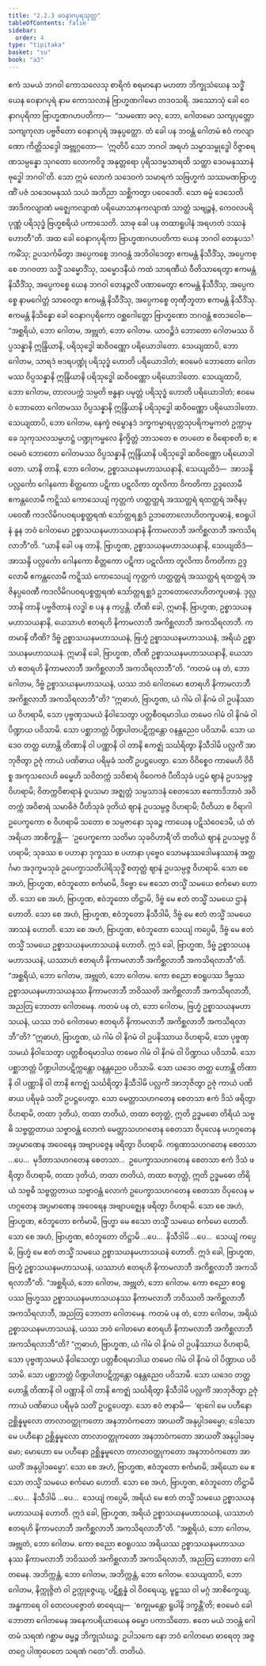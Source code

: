 ```yaml
---
title: "2.2.3 ဝေနာဂပုရသုတ္တ"
tableOfContents: false
sidebar:
  order: 4
type: "tipitaka"
basket: "su"
book: "a3"
---
```



<DynamicBreadcrumb />

<Division number="64" book="a3">

<Paragraph number="447" book="a3">
ဧကံ သမယံ ဘဂဝါ ကောသလေသု စာရိကံ စရမာနော မဟတာ ဘိက္ခုသံဃေန သဒ္ဓိံ ယေန ဝေနာဂပုရံ နာမ ကောသလာနံ ဗြာဟ္မဏဂါမော တဒဝသရိ. အဿောသုံ ခေါ ဝေနာဂပုရိကာ ဗြာဟ္မဏဂဟပတိကာ—  “သမဏော ခလု, ဘော, ဂေါတမော သကျပုတ္တော သကျကုလာ ပဗ္ဗဇိတော ဝေနာဂပုရံ အနုပ္ပတ္တော. တံ ခေါ ပန ဘဝန္တံ ဂေါတမံ ဧဝံ ကလျာဏော ကိတ္တိသဒ္ဒေါ အဗ္ဘုဂ္ဂတော—  ‘ဣတိပိ သော ဘဂဝါ အရဟံ သမ္မာသမ္ဗုဒ္ဓေါ ဝိဇ္ဇာစရဏသမ္ပန္နော သုဂတော လောကဝိဒူ အနုတ္တရော ပုရိသဒမ္မသာရထိ သတ္ထာ ဒေဝမနုဿာနံ ဗုဒ္ဓေါ ဘဂဝါ’တိ. သော ဣမံ လောကံ သဒေဝကံ သမာရကံ သဗြဟ္မကံ သဿမဏဗြာဟ္မဏိံ ပဇံ သဒေဝမနုဿံ သယံ အဘိညာ သစ္ဆိကတွာ ပဝေဒေတိ. သော ဓမ္မံ ဒေသေတိ အာဒိကလျာဏံ မဇ္ဈေကလျာဏံ ပရိယောသာနကလျာဏံ သာတ္ထံ သဗျဉ္ဇနံ, ကေဝလပရိပုဏ္ဏံ ပရိသုဒ္ဓံ ဗြဟ္မစရိယံ ပကာသေတိ. သာဓု ခေါ ပန တထာရူပါနံ အရဟတံ ဒဿနံ ဟောတီ”တိ.
</Paragraph>

<Paragraph number="448" book="a3">
အထ ခေါ ဝေနာဂပုရိကာ ဗြာဟ္မဏဂဟပတိကာ ယေန ဘဂဝါ တေနုပသင်္ကမိံသု; ဥပသင်္ကမိတွာ အပ္ပေကစ္စေ ဘဂဝန္တံ အဘိဝါဒေတွာ ဧကမန္တံ နိသီဒိံသု, အပ္ပေကစ္စေ ဘဂဝတာ သဒ္ဓိံ သမ္မောဒိံသု, သမ္မောဒနီယံ ကထံ သာရဏီယံ ဝီတိသာရေတွာ ဧကမန္တံ နိသီဒိံသု, အပ္ပေကစ္စေ ယေန ဘဂဝါ တေနဉ္ဇလိံ ပဏာမေတွာ ဧကမန္တံ နိသီဒိံသု, အပ္ပေကစ္စေ နာမဂေါတ္တံ သာဝေတွာ ဧကမန္တံ နိသီဒိံသု, အပ္ပေကစ္စေ တုဏှီဘူတာ ဧကမန္တံ နိသီဒိံသု. ဧကမန္တံ နိသိန္နော ခေါ ဝေနာဂပုရိကော ဝစ္ဆဂေါတ္တော ဗြာဟ္မဏော ဘဂဝန္တံ ဧတဒဝေါစ—
</Paragraph>

<Paragraph number="449" book="a3">
“အစ္ဆရိယံ, ဘော ဂေါတမ, အဗ္ဘုတံ, ဘော ဂေါတမ. ယာဝဉ္စိဒံ ဘောတော ဂေါတမဿ ဝိပ္ပသန္နာနိ ဣန္ဒြိယာနိ, ပရိသုဒ္ဓေါ ဆဝိဝဏ္ဏော ပရိယောဒါတော. သေယျထာပိ, ဘော ဂေါတမ, သာရဒံ ဗဒရပဏ္ဍုံ ပရိသုဒ္ဓံ ဟောတိ ပရိယောဒါတံ; ဧဝမေဝံ ဘောတော ဂေါတမဿ ဝိပ္ပသန္နာနိ ဣန္ဒြိယာနိ ပရိသုဒ္ဓေါ ဆဝိဝဏ္ဏော ပရိယောဒါတော. သေယျထာပိ, ဘော ဂေါတမ, တာလပက္ကံ သမ္ပတိ ဗန္ဓနာ ပမုတ္တံ ပရိသုဒ္ဓံ ဟောတိ ပရိယောဒါတံ; ဧဝမေဝံ ဘောတော ဂေါတမဿ ဝိပ္ပသန္နာနိ ဣန္ဒြိယာနိ ပရိသုဒ္ဓေါ ဆဝိဝဏ္ဏော ပရိယောဒါတော. သေယျထာပိ, ဘော ဂေါတမ, နေက္ခံ ဇမ္ဗောနဒံ ဒက္ခကမ္မာရပုတ္တသုပရိကမ္မကတံ ဥက္ကာမုခေ သုကုသလသမ္ပဟဋ္ဌံ ပဏ္ဍုကမ္ဗလေ နိက္ခိတ္တံ ဘာသတေ စ တပတေ စ ဝိရောစတိ စ; ဧဝမေဝံ ဘောတော ဂေါတမဿ ဝိပ္ပသန္နာနိ ဣန္ဒြိယာနိ ပရိသုဒ္ဓေါ ဆဝိဝဏ္ဏော ပရိယောဒါတော. ယာနိ တာနိ, ဘော ဂေါတမ, ဥစ္စာသယနမဟာသယနာနိ, သေယျထိဒံ—  အာသန္ဒိ ပလ္လင်္ကော ဂေါနကော စိတ္တကော ပဋိကာ ပဋလိကာ တူလိကာ ဝိကတိကာ ဥဒ္ဒလောမီ ဧကန္တလောမီ ကဋ္ဋိဿံ ကောသေယျံ ကုတ္တကံ ဟတ္ထတ္ထရံ အဿတ္ထရံ ရထတ္ထရံ အဇိနပ္ပဝေဏီ ကဒလိမိဂပဝရပစ္စတ္ထရဏံ သော်တ္တရစ္ဆဒံ ဥဘတောလောဟိတကူပဓာနံ, ဧဝရူပါနံ နူန ဘဝံ ဂေါတမော ဥစ္စာသယနမဟာသယနာနံ နိကာမလာဘီ အကိစ္ဆလာဘီ အကသိရလာဘီ”တိ.
</Paragraph>

<Paragraph number="450" book="a3">
“ယာနိ ခေါ ပန တာနိ, ဗြာဟ္မဏ, ဥစ္စာသယနမဟာသယနာနိ, သေယျထိဒံ—  အာသန္ဒိ ပလ္လင်္ကော ဂေါနကော စိတ္တကော ပဋိကာ ပဋလိကာ တူလိကာ ဝိကတိကာ ဥဒ္ဒလောမီ ဧကန္တလောမီ ကဋ္ဋိဿံ ကောသေယျံ ကုတ္တကံ ဟတ္ထတ္ထရံ အဿတ္ထရံ ရထတ္ထရံ အဇိနပ္ပဝေဏီ ကဒလိမိဂပဝရပစ္စတ္ထရဏံ သော်တ္တရစ္ဆဒံ ဥဘတောလောဟိတကူပဓာနံ. ဒုလ္လဘာနိ တာနိ ပဗ္ဗဇိတာနံ လဒ္ဓါ စ ပန န ကပ္ပန္တိ.
</Paragraph>

<Paragraph number="451" book="a3">
တီဏိ ခေါ, ဣမာနိ, ဗြာဟ္မဏ, ဥစ္စာသယနမဟာသယနာနိ, ယေသာဟံ ဧတရဟိ နိကာမလာဘီ အကိစ္ဆလာဘီ အကသိရလာဘီ. ကတမာနိ တီဏိ? ဒိဗ္ဗံ ဥစ္စာသယနမဟာသယနံ, ဗြဟ္မံ ဥစ္စာသယနမဟာသယနံ, အရိယံ ဥစ္စာသယနမဟာသယနံ. ဣမာနိ ခေါ, ဗြာဟ္မဏ, တီဏိ ဥစ္စာသယနမဟာသယနာနိ, ယေသာဟံ ဧတရဟိ နိကာမလာဘီ အကိစ္ဆလာဘီ အကသိရလာဘီ”တိ.
</Paragraph>

<Paragraph number="452" book="a3">
“ကတမံ ပန တံ, ဘော ဂေါတမ, ဒိဗ္ဗံ ဥစ္စာသယနမဟာသယနံ, ယဿ ဘဝံ ဂေါတမော ဧတရဟိ နိကာမလာဘီ အကိစ္ဆလာဘီ အကသိရလာဘီ”တိ? “ဣဓာဟံ, ဗြာဟ္မဏ, ယံ ဂါမံ ဝါ နိဂမံ ဝါ ဥပနိဿာယ ဝိဟရာမိ, သော ပုဗ္ဗဏှသမယံ နိဝါသေတွာ ပတ္တစီဝရမာဒါယ တမေဝ ဂါမံ ဝါ နိဂမံ ဝါ ပိဏ္ဍာယ ပဝိသာမိ. သော ပစ္ဆာဘတ္တံ ပိဏ္ဍပါတပဋိက္ကန္တော ဝနန္တညေဝ ပဝိသာမိ. သော ယဒေဝ တတ္ထ ဟောန္တိ တိဏာနိ ဝါ ပဏ္ဏာနိ ဝါ တာနိ ဧကဇ္ဈံ သင်္ဃရိတွာ နိသီဒါမိ ပလ္လင်္ကံ အာဘုဇိတွာ ဥဇုံ ကာယံ ပဏိဓာယ ပရိမုခံ သတိံ ဥပဋ္ဌပေတွာ. သော ဝိဝိစ္စေဝ ကာမေဟိ ဝိဝိစ္စ အကုသလေဟိ ဓမ္မေဟိ သဝိတက္ကံ သဝိစာရံ ဝိဝေကဇံ ပီတိသုခံ ပဌမံ ဈာနံ ဥပသမ္ပဇ္ဇ ဝိဟရာမိ; ဝိတက္ကဝိစာရာနံ ဝူပသမာ အဇ္ဈတ္တံ သမ္ပသာဒနံ စေတသော ဧကောဒိဘာဝံ အဝိတက္ကံ အဝိစာရံ သမာဓိဇံ ပီတိသုခံ ဒုတိယံ ဈာနံ ဥပသမ္ပဇ္ဇ ဝိဟရာမိ; ပီတိယာ စ ဝိရာဂါ ဥပေက္ခကော စ ဝိဟရာမိ သတော စ သမ္ပဇာနော သုခဉ္စ ကာယေန ပဋိသံဝေဒေမိ, ယံ တံ အရိယာ အာစိက္ခန္တိ—  ‘ဥပေက္ခကော သတိမာ သုခဝိဟာရီ’တိ တတိယံ ဈာနံ ဥပသမ္ပဇ္ဇ ဝိဟရာမိ; သုခဿ စ ပဟာနာ ဒုက္ခဿ စ ပဟာနာ ပုဗ္ဗေဝ သောမနဿဒေါမနဿာနံ အတ္ထင်္ဂမာ အဒုက္ခမသုခံ ဥပေက္ခာသတိပါရိသုဒ္ဓိံ စတုတ္ထံ ဈာနံ ဥပသမ္ပဇ္ဇ ဝိဟရာမိ. သော စေ အဟံ, ဗြာဟ္မဏ, ဧဝံဘူတော စင်္ကမာမိ, ဒိဗ္ဗော မေ ဧသော တသ္မိံ သမယေ စင်္ကမော ဟောတိ. သော စေ အဟံ, ဗြာဟ္မဏ, ဧဝံဘူတော တိဋ္ဌာမိ, ဒိဗ္ဗံ မေ ဧတံ တသ္မိံ သမယေ ဌာနံ ဟောတိ. သော စေ အဟံ, ဗြာဟ္မဏ, ဧဝံဘူတော နိသီဒါမိ, ဒိဗ္ဗံ မေ ဧတံ တသ္မိံ သမယေ အာသနံ ဟောတိ. သော စေ အဟံ, ဗြာဟ္မဏ, ဧဝံဘူတော သေယျံ ကပ္ပေမိ, ဒိဗ္ဗံ မေ ဧတံ တသ္မိံ သမယေ ဥစ္စာသယနမဟာသယနံ ဟောတိ. ဣဒံ ခေါ, ဗြာဟ္မဏ, ဒိဗ္ဗံ ဥစ္စာသယနမဟာသယနံ, ယဿာဟံ ဧတရဟိ နိကာမလာဘီ အကိစ္ဆလာဘီ အကသိရလာဘီ”တိ.
</Paragraph>

<Paragraph number="453" book="a3">
“အစ္ဆရိယံ, ဘော ဂေါတမ, အဗ္ဘုတံ, ဘော ဂေါတမ. ကော စညော ဧဝရူပဿ ဒိဗ္ဗဿ ဥစ္စာသယနမဟာသယနဿ နိကာမလာဘီ ဘဝိဿတိ အကိစ္ဆလာဘီ အကသိရလာဘီ, အညတြ ဘောတာ ဂေါတမေန.
</Paragraph>

<Paragraph number="454" book="a3">
ကတမံ ပန တံ, ဘော ဂေါတမ, ဗြဟ္မံ ဥစ္စာသယနမဟာသယနံ, ယဿ ဘဝံ ဂေါတမော ဧတရဟိ နိကာမလာဘီ အကိစ္ဆလာဘီ အကသိရလာဘီ”တိ? “ဣဓာဟံ, ဗြာဟ္မဏ, ယံ ဂါမံ ဝါ နိဂမံ ဝါ ဥပနိဿာယ ဝိဟရာမိ, သော ပုဗ္ဗဏှသမယံ နိဝါသေတွာ ပတ္တစီဝရမာဒါယ တမေဝ ဂါမံ ဝါ နိဂမံ ဝါ ပိဏ္ဍာယ ပဝိသာမိ. သော ပစ္ဆာဘတ္တံ ပိဏ္ဍပါတပဋိက္ကန္တော ဝနန္တညေဝ ပဝိသာမိ. သော ယဒေဝ တတ္ထ ဟောန္တိ တိဏာနိ ဝါ ပဏ္ဏာနိ ဝါ တာနိ ဧကဇ္ဈံ သင်္ဃရိတွာ နိသီဒါမိ ပလ္လင်္ကံ အာဘုဇိတွာ ဥဇုံ ကာယံ ပဏိဓာယ ပရိမုခံ သတိံ ဥပဋ္ဌပေတွာ. သော မေတ္တာသဟဂတေန စေတသာ ဧကံ ဒိသံ ဖရိတွာ ဝိဟရာမိ, တထာ ဒုတိယံ, တထာ တတိယံ, တထာ စတုတ္ထံ, ဣတိ ဥဒ္ဓမဓော တိရိယံ သဗ္ဗဓိ သဗ္ဗတ္တတာယ သဗ္ဗာဝန္တံ လောကံ မေတ္တာသဟဂတေန စေတသာ ဝိပုလေန မဟဂ္ဂတေန အပ္ပမာဏေန အဝေရေန အဗျာပဇ္ဇေန ဖရိတွာ ဝိဟရာမိ. ကရုဏာသဟဂတေန စေတသာ …ပေ…  မုဒိတာသဟဂတေန စေတသာ…  ဥပေက္ခာသဟဂတေန စေတသာ ဧကံ ဒိသံ ဖရိတွာ ဝိဟရာမိ, တထာ ဒုတိယံ, တထာ တတိယံ, တထာ စတုတ္ထံ, ဣတိ ဥဒ္ဓမဓော တိရိယံ သဗ္ဗဓိ သဗ္ဗတ္တတာယ သဗ္ဗာဝန္တံ လောကံ ဥပေက္ခာသဟဂတေန စေတသာ ဝိပုလေန မဟဂ္ဂတေန အပ္ပမာဏေန အဝေရေန အဗျာပဇ္ဈေန ဖရိတွာ ဝိဟရာမိ. သော စေ အဟံ, ဗြာဟ္မဏ, ဧဝံဘူတော စင်္ကမာမိ, ဗြဟ္မာ မေ ဧသော တသ္မိံ သမယေ စင်္ကမော ဟောတိ. သော စေ အဟံ, ဗြာဟ္မဏ, ဧဝံဘူတော တိဋ္ဌာမိ …ပေ…  နိသီဒါမိ …ပေ…  သေယျံ ကပ္ပေမိ, ဗြဟ္မံ မေ ဧတံ တသ္မိံ သမယေ ဥစ္စာသယနမဟာသယနံ ဟောတိ. ဣဒံ ခေါ, ဗြာဟ္မဏ, ဗြဟ္မံ ဥစ္စာသယနမဟာသယနံ, ယဿာဟံ ဧတရဟိ နိကာမလာဘီ အကိစ္ဆလာဘီ အကသိရလာဘီ”တိ.
</Paragraph>

<Paragraph number="455" book="a3">
“အစ္ဆရိယံ, ဘော ဂေါတမ, အဗ္ဘုတံ, ဘော ဂေါတမ. ကော စညော ဧဝရူပဿ ဗြဟ္မဿ ဥစ္စာသယနမဟာသယနဿ နိကာမလာဘီ ဘဝိဿတိ အကိစ္ဆလာဘီ အကသိရလာဘီ, အညတြ ဘောတာ ဂေါတမေန.
</Paragraph>

<Paragraph number="456" book="a3">
ကတမံ ပန တံ, ဘော ဂေါတမ, အရိယံ ဥစ္စာသယနမဟာသယနံ, ယဿ ဘဝံ ဂေါတမော ဧတရဟိ နိကာမလာဘီ အကိစ္ဆလာဘီ အကသိရလာဘီ”တိ? “ဣဓာဟံ, ဗြာဟ္မဏ, ယံ ဂါမံ ဝါ နိဂမံ ဝါ ဥပနိဿာယ ဝိဟရာမိ, သော ပုဗ္ဗဏှသမယံ နိဝါသေတွာ ပတ္တစီဝရမာဒါယ တမေဝ ဂါမံ ဝါ နိဂမံ ဝါ ပိဏ္ဍာယ ပဝိသာမိ. သော ပစ္ဆာဘတ္တံ ပိဏ္ဍပါတပဋိက္ကန္တော ဝနန္တညေဝ ပဝိသာမိ. သော ယဒေဝ တတ္ထ ဟောန္တိ တိဏာနိ ဝါ ပဏ္ဏာနိ ဝါ တာနိ ဧကဇ္ဈံ သင်္ဃရိတွာ နိသီဒါမိ ပလ္လင်္ကံ အာဘုဇိတွာ ဥဇုံ ကာယံ ပဏိဓာယ ပရိမုခံ သတိံ ဥပဋ္ဌပေတွာ. သော ဧဝံ ဇာနာမိ—  ‘ရာဂေါ မေ ပဟီနော ဥစ္ဆိန္နမူလော တာလာဝတ္ထုကတော အနဘာဝံကတော အာယတိံ အနုပ္ပါဒဓမ္မော; ဒေါသော မေ ပဟီနော ဥစ္ဆိန္နမူလော တာလာဝတ္ထုကတော အနဘာဝံကတော အာယတိံ အနုပ္ပါဒဓမ္မော; မောဟော မေ ပဟီနော ဥစ္ဆိန္နမူလော တာလာဝတ္ထုကတော အနဘာဝံကတော အာယတိံ အနုပ္ပါဒဓမ္မော’. သော စေ အဟံ, ဗြာဟ္မဏ, ဧဝံဘူတော စင်္ကမာမိ, အရိယော မေ ဧသော တသ္မိံ သမယေ စင်္ကမော ဟောတိ. သော စေ အဟံ, ဗြာဟ္မဏ, ဧဝံဘူတော တိဋ္ဌာမိ …ပေ…  နိသီဒါမိ …ပေ…  သေယျံ ကပ္ပေမိ, အရိယံ မေ ဧတံ တသ္မိံ သမယေ ဥစ္စာသယနမဟာသယနံ ဟောတိ. ဣဒံ ခေါ, ဗြာဟ္မဏ, အရိယံ ဥစ္စာသယနမဟာသယနံ, ယဿာဟံ ဧတရဟိ နိကာမလာဘီ အကိစ္ဆလာဘီ အကသိရလာဘီ”တိ.
</Paragraph>

<Paragraph number="457" book="a3">
“အစ္ဆရိယံ, ဘော ဂေါတမ, အဗ္ဘုတံ, ဘော ဂေါတမ. ကော စညော ဧဝရူပဿ အရိယဿ ဥစ္စာသယနမဟာသယနဿ နိကာမလာဘီ ဘဝိဿတိ အကိစ္ဆလာဘီ အကသိရလာဘီ, အညတြ ဘောတာ ဂေါတမေန.
</Paragraph>

<Paragraph number="458" book="a3">
အဘိက္ကန္တံ, ဘော ဂေါတမ, အဘိက္ကန္တံ, ဘော ဂေါတမ. သေယျထာပိ, ဘော ဂေါတမ, နိက္ကုဇ္ဇိတံ ဝါ ဥက္ကုဇ္ဇေယျ, ပဋိစ္ဆန္နံ ဝါ ဝိဝရေယျ, မူဠှဿ ဝါ မဂ္ဂံ အာစိက္ခေယျ, အန္ဓကာရေ ဝါ တေလပဇ္ဇောတံ ဓာရေယျ—  ‘စက္ခုမန္တော ရူပါနိ ဒက္ခန္တီ’တိ; ဧဝမေဝံ ခေါ ဘောတာ ဂေါတမေန အနေကပရိယာယေန ဓမ္မော ပကာသိတော. ဧတေ မယံ ဘဝန္တံ ဂေါတမံ သရဏံ ဂစ္ဆာမ ဓမ္မဉ္စ ဘိက္ခုသံဃဉ္စ. ဥပါသကေ နော ဘဝံ ဂေါတမော ဓာရေတု အဇ္ဇတဂ္ဂေ ပါဏုပေတေ သရဏံ ဂတေ”တိ.

</Paragraph>
</Division>

<Paragraph number="459" type="center" book="a3">
တတိယံ.
</Paragraph>